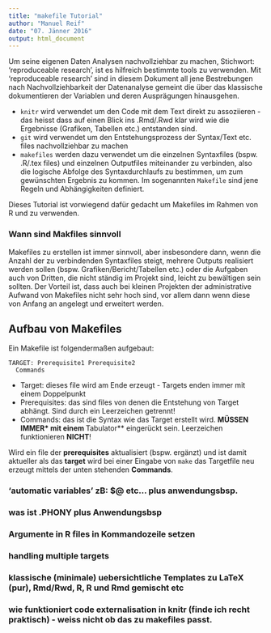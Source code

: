 ```yaml
---
title: "makefile Tutorial"
author: "Manuel Reif"
date: "07. Jänner 2016"
output: html_document
---
```


Um seine eigenen Daten Analysen nachvollziehbar zu machen, Stichwort: 'reproduceable research', ist es hilfreich bestimmte tools zu verwenden. Mit 'reproduceable research' sind in diesem Dokument all jene Bestrebungen nach Nachvollziehbarkeit der Datenanalyse gemeint die über das klassische dokumentieren der Variablen und deren Ausprägungen hinausgehen.

- `knitr` wird verwendet um den Code mit dem Text direkt zu assoziieren - das heisst dass auf einen Blick ins .Rmd/.Rwd klar wird wie die Ergebnisse (Grafiken, Tabellen etc.) entstanden sind. 
- `git` wird verwendet um den Entstehungsprozess der Syntax/Text etc. files nachvollziehbar zu machen
- `makefiles` werden dazu verwendet um die einzelnen Syntaxfiles (bspw. .R/.tex files) und einzelnen Outputfiles miteinander zu verbinden, also die logische Abfolge des Syntaxdurchlaufs zu bestimmen, um zum gewünschten Ergebnis zu kommen. Im sogenannten `Makefile` sind jene Regeln und Abhängigkeiten definiert.


Dieses Tutorial ist vorwiegend dafür gedacht um Makefiles im Rahmen von R und \LaTeX zu verwenden.



### Wann sind Makfiles sinnvoll


Makefiles zu erstellen ist immer sinnvoll, aber insbesondere dann, wenn die Anzahl der zu verbindenden Syntaxfiles steigt, mehrere Outputs realisiert werden sollen (bspw. Grafiken/Bericht/Tabellen etc.) oder die Aufgaben auch von Dritten, die nicht ständig im Projekt sind, leicht zu bewältigen sein sollten. Der Vorteil ist, dass auch bei kleinen Projekten der administrative Aufwand von Makefiles nicht sehr hoch sind, vor allem dann wenn diese von Anfang an angelegt und erweitert werden.



## Aufbau von Makefiles

Ein Makefile ist folgendermaßen aufgebaut:

```
TARGET: Prerequisite1 Prerequisite2   
  Commands
```   

- Target: dieses file wird am Ende erzeugt - Targets enden immer mit einem Doppelpunkt
- Prerequisites: das sind files von denen die Entstehung von Target abhängt. Sind durch ein Leerzeichen getrennt!
- Commands: das ist die Syntax wie das Target erstellt wird. **MÜSSEN IMMER* mit einem **Tabulator** eingerückt sein. Leerzeichen funktionieren **NICHT**!


Wird ein file der **prerequisites** aktualisiert (bspw. ergänzt) und ist damit aktueller als das **target** wird bei einer Eingabe von `make` das Targetfile neu erzeugt mittels der unten stehenden **Commands**.


### 'automatic variables' zB: $@ etc... plus anwendungsbsp.


### was ist .PHONY plus Anwendungsbsp


### Argumente in R files in Kommandozeile setzen


### handling multiple targets


### klassische (minimale) uebersichtliche Templates zu LaTeX (pur), Rmd/Rwd, R, R und Rmd gemischt etc


### wie funktioniert code externalisation in knitr (finde ich recht praktisch) - weiss nicht ob das zu makefiles passt.











